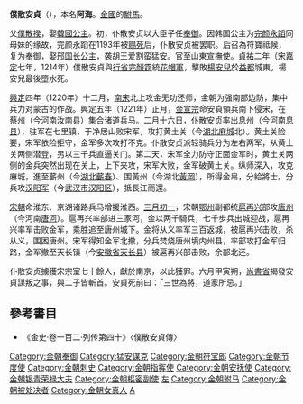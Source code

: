 '''僕散安貞'''（{{bd|12世纪||1221年||catIdx=P}}），本名'''阿海'''。[[金國|金國]]的[[駙馬|駙馬]]。

父[[僕散揆|僕散揆]]，娶[[韩国公主_(金朝)|韓國公主]]。初，仆散安贞以大臣子任[[奉御|奉御]]。因韩国公主为[[完颜永蹈|完颜永蹈]]同母妹的缘故，完颜永蹈在1193年被[[赐死|赐死]]后，仆散安贞被罢职。后召為符寶祗候，复为奉御，娶[[邢国长公主|邢国长公主]]，袭胡王爱割蛮[[猛安|猛安]]。官至山東宣撫使。[[貞祐|貞祐]]二年（宋[[嘉定_(年号)|嘉定]]七年，1214年）僕散安貞與[[行省|行省]][[完顏霆|完顏霆]]統[[花帽軍|花帽軍]]，擊敗[[楊安兒|楊安兒]]於[[益都县|益都]]城東，楊安兒最後墮水死。

[[興定|興定]]四年（1220年）十二月，[[南宋|南宋]]北上攻金无功还师，金朝为强南部边防，集中兵力对蒙古的作战。興定五年（1221年）正月，[[金宣宗|金宣宗]]命安貞領兵南下侵宋，在[[蔡州|蔡州]]（今[[河南|河南]][[汝南县|汝南县]]）集合诸道兵马。二月十六日，仆散安贞率出[[息州|息州]]（今河南[[息县|息县]]），驻军在七里镇，于净居山败宋军，攻打黄土关（今[[湖北|湖北]][[麻城|麻城]]北）。黄土关险要，宋军依险拒守，金军多次攻打不克。仆散安贞派轻骑兵分为左右两军，从黄土关两侧潜登，另以三千兵直逼关门。第二天，宋军全力防守正面金军时，黄土关两侧的金兵突然出现在关上，上下夹攻，宋军大败，金军破黄土关。纵师深入，攻克麻城，進至蘄州（今[[湖北|湖北]][[蘄春|蘄春]]）、围黃州（今湖北[[黃岡|黃岡]]），所得金帛，分給將士。分兵攻[[汉阳军|汉阳军]]（今[[武汉市|武汉市]][[汉阳区|汉阳区]]），抵長江而還。

[[宋朝|宋朝]]命淮东、京湖诸路兵马增援淮西。[[三月初一|三月初一]]，宋朝[[鄂州|鄂州]]副都统[[扈再兴|扈再兴]]部攻[[唐州|唐州]]（今河南[[唐河县|唐河]]）。扈再兴率部进三家河，金以两千騎兵，七千步兵出城迎战，扈再兴率军击败金军，乘胜追至唐州城下。金将从义率军三百返城，被扈再兴击败，杀从义，围困唐州。宋军得知金军北撤，分兵焚烧唐州境内州县，率部攻打金军归路，金军撤至天长镇（今[[安徽省|安徽省]][[天长县|天长县]]）被扈再兴部击败，余部北还。

仆散安贞擄獲宋宗室七十餘人，獻於南京，以此獲罪。六月甲寅朔，[[尚書省|尚書省]]揭發安貞謀叛之事，與二子皆斬首。安貞死前曰：「三世為將，道家所忌。」

==參考書目==
* 《金史·卷一百二·列传第四十》〈僕散安貞傳〉

[[Category:金朝奉御|Category:金朝奉御]]
[[Category:猛安谋克|Category:猛安谋克]]
[[Category:金朝符宝郎|Category:金朝符宝郎]]
[[Category:金朝节度使|Category:金朝节度使]]
[[Category:金朝刺史|Category:金朝刺史]]
[[Category:金朝指挥使|Category:金朝指挥使]]
[[Category:金朝安抚使|Category:金朝安抚使]]
[[Category:金朝银青荣禄大夫|Category:金朝银青荣禄大夫]]
[[Category:金朝枢密副使|Category:金朝枢密副使]]
[[Category:金朝副元帅|左]]
[[Category:金朝驸马|Category:金朝驸马]]
[[Category:金朝被处决者|Category:金朝被处决者]]
[[Category:金朝女真人|Category:金朝女真人]]
[[Category:仆散姓|A]]